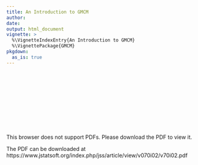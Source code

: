 ```yaml
---
title: An Introduction to GMCM
author: 
date:
output: html_document
vignette: >
  %\VignetteIndexEntry{An Introduction to GMCM}
  %\VignettePackage{GMCM}
pkgdown:
  as_is: true
---
```


<object data="https://www.jstatsoft.org/index.php/jss/article/view/v070i02/v70i02.pdf" type="application/pdf" width="800px" height="1000px">
    <embed src="https://www.jstatsoft.org/index.php/jss/article/view/v070i02/v70i02.pdf">
        <p>This browser does not support PDFs. Please download the PDF to view it.</p>
    </embed>
</object>

The PDF can be downloaded at https://www.jstatsoft.org/index.php/jss/article/view/v070i02/v70i02.pdf
